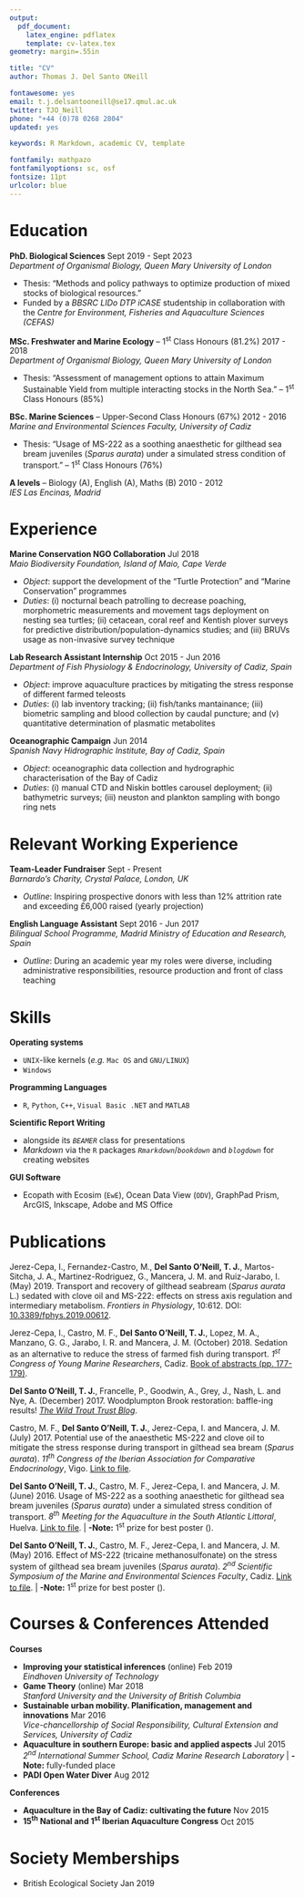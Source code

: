 ```yaml
---
output: 
  pdf_document:
    latex_engine: pdflatex
    template: cv-latex.tex
geometry: margin=.55in

title: "CV"
author: Thomas J. Del Santo ONeill

fontawesome: yes
email: t.j.delsantooneill@se17.qmul.ac.uk
twitter: TJO_Neill
phone: "+44 (0)78 0268 2804"
updated: yes

keywords: R Markdown, academic CV, template

fontfamily: mathpazo
fontfamilyoptions: sc, osf
fontsize: 11pt
urlcolor: blue
---
```


# Education

**PhD. Biological Sciences** \hfill Sept 2019 - Sept 2023   
*Department of Organismal Biology, Queen Mary University of London*

- Thesis: "Methods and policy pathways to optimize production of mixed stocks of biological resources."
- Funded by a *BBSRC LIDo DTP iCASE* studentship in collaboration with the *Centre for Environment, Fisheries and Aquaculture Sciences (CEFAS)*

**MSc. Freshwater and Marine Ecology** -- 1^st^ Class Honours (81.2%) \hfill 2017 - 2018  
*Department of Organismal Biology, Queen Mary University of London*

- Thesis: "Assessment of management options to attain Maximum Sustainable Yield from multiple interacting stocks in           the North Sea." -- 1^st^ Class Honours (85%)

**BSc. Marine Sciences** -- Upper-Second Class Honours (67%) \hfill 2012 - 2016  
*Marine and Environmental Sciences Faculty, University of Cadiz*

- Thesis: "Usage of MS-222 as a soothing anaesthetic for gilthead sea bream juveniles (*Sparus aurata*) under a               simulated stress condition of transport." -- 1^st^ Class Honours (76%)

**A levels** -- Biology (A), English (A), Maths (B) \hfill 2010 - 2012  
*IES Las Encinas, Madrid*

# Experience 

**Marine Conservation NGO Collaboration** \hfill Jul 2018  
*Maio Biodiversity Foundation, Island of Maio, Cape Verde*

- *Object*: support the development of the "Turtle Protection" and "Marine Conservation" programmes 
- *Duties*: (i) nocturnal beach patrolling to decrease poaching, morphometric measurements and movement tags deployment on nesting sea turtles; (ii) cetacean, coral reef and Kentish plover surveys for predictive distribution/population-dynamics studies; and (iii) BRUVs usage as non-invasive survey technique

**Lab Research Assistant Internship** \hfill Oct 2015 - Jun 2016  
*Department of Fish Physiology & Endocrinology, University of Cadiz, Spain*

- *Object*: improve aquaculture practices by mitigating the stress response of different farmed teleosts
- *Duties*: (i) lab inventory tracking; (ii) fish/tanks mantainance; (iii) biometric sampling and blood collection by caudal puncture; and (v) quantitative determination of plasmatic metabolites

**Oceanographic Campaign** \hfill Jun 2014  
*Spanish Navy Hidrographic Institute, Bay of Cadiz, Spain*

- *Object*: oceanographic data collection and hydrographic characterisation of the Bay of Cadiz
- *Duties*: (i) manual CTD and Niskin bottles carousel deployment; (ii) bathymetric surveys; (iii) neuston and plankton sampling with bongo ring nets

# Relevant Working Experience 

**Team-Leader Fundraiser** \hfill Sept - Present   
*Barnardo's Charity, Crystal Palace, London, UK*

- *Outline*: Inspiring prospective donors with less than 12% attrition rate and exceeding £6,000 raised (yearly projection)

**English Language Assistant** \hfill Sept 2016 - Jun 2017  
*Bilingual School Programme, Madrid Ministry of Education and Research, Spain*

- *Outline*: During an academic year my roles were diverse, including administrative responsibilities, resource production and front of class teaching

# Skills

**Operating systems**

- `UNIX`-like kernels (*e.g.* `Mac OS` and `GNU/LINUX`)
- `Windows`

**Programming Languages**

- `R`, `Python`, `C++`, `Visual Basic .NET` and `MATLAB`

**Scientific Report Writing**

- \LaTeX\hspace{0.1cm}alongside its *`BEAMER`* class for presentations
- *Markdown* via the `R` packages *`Rmarkdown`*/*`bookdown`* and *`blogdown`* for creating websites

**GUI Software**

- Ecopath with Ecosim (`EwE`), Ocean Data View (`ODV`), GraphPad Prism, ArcGIS, Inkscape, Adobe and MS Office

# Publications

\begin{center}\Vhrulefillsub \hspace{0.3mm}\large{\textbf{\textcolor{black}{Journal}}}\Vhrulefillsub \end{center}

Jerez-Cepa, I., Fernandez-Castro, M., **Del Santo O'Neill, T. J.**, Martos-Sitcha, J. A., Martinez-Rodriguez, G., Mancera, J. M. and Ruiz-Jarabo, I. (May) 2019. Transport and recovery of gilthead seabream (*Sparus aurata* L.) sedated with clove oil and MS-222: effects on stress axis regulation and intermediary metabolism. *Frontiers in Physiology*, 10:612. DOI: [10.3389/fphys.2019.00612](https://www.frontiersin.org/article/10.3389/fphys.2019.00612).

\begin{center}\Vhrulefillsub \hspace{0.3mm}\large{\textbf{\textcolor{black}{Talks}}}\Vhrulefillsub \end{center}

Jerez-Cepa, I., Castro, M. F., **Del Santo O'Neill, T. J.**, Lopez, M. A., Manzano, G. G., Jarabo, I. R. and Mancera, J. M. (October) 2018. Sedation as an alternative to reduce the stress of farmed fish during transport. *1^st^ Congress of Young Marine Researchers*, Cadiz. [Book of abstracts (pp. 177-179)](https://coccosphere.es/wp-content/uploads/2018/11/Páginas-3octubre-I-Congreso-Jóvenes-Investigadores-del-MAr-2.pdf).

\begin{center}\Vhrulefillsub \hspace{0.3mm}\large{\textbf{\textcolor{black}{Blog}}}\Vhrulefillsub \end{center}

**Del Santo O'Neill, T. J.**, Francelle, P., Goodwin, A., Grey, J., Nash, L. and Nye, A. (December) 2017. Woodplumpton Brook restoration: baffle-ing results! [*The Wild Trout Trust Blog*](https://www.wildtrout.org/wttblog/woodplumpton-brook-restoration-baffle-ing-results).

\begin{center}\Vhrulefillsub \hspace{0.3mm}\large{\textbf{\textcolor{black}{Posters}}}\Vhrulefillsub \end{center}

Castro, M. F., **Del Santo O'Neill, T. J.**, Jerez-Cepa, I. and Mancera, J. M. (July) 2017. Potential use of the anaesthetic MS-222 and clove oil to mitigate the stress response during transport in gilthead sea bream (*Sparus aurata*). *11^th^ Congress of the Iberian Association for Comparative Endocrinology*, Vigo. [Link to file](https://www.researchgate.net/publication/320274234_POTENTIAL_USE_OF_THE_ANESTHETICS_MS-222_AND_CLOVE_OIL_TO_MITIGATE_THE_STRESS_RESPONSE_DURING_TRANSPORT_IN_GILTHEAD_SEABREAM_Sparus_aurata).

**Del Santo O'Neill, T. J.**, Castro, M. F., Jerez-Cepa, I. and Mancera, J. M. (June) 2016. Usage of MS-222 as a soothing anaesthetic for gilthead sea bream juveniles (*Sparus aurata*) under a simulated stress condition of transport. *8^th^ Meeting for the Aquaculture in the South Atlantic Littoral*, Huelva. [Link to file](https://www.researchgate.net/publication/327830837_Empleo_del_anestesico_MS-222_en_dorada_Sparus_aurata_como_relajante_en_condiciones_de_estres_por_transporte). | **-Note:** 1^st^ prize for best poster (\EUR 300).

**Del Santo O'Neill, T. J.**, Castro, M. F., Jerez-Cepa, I. and Mancera, J. M. (May) 2016. Effect of MS-222 (tricaine methanosulfonate) on the stress system of gilthead sea bream juveniles (*Sparus aurata*). *2^nd^ Scientific Symposium of the Marine and Environmental Sciences Faculty*, Cadiz. [Link to file](https://www.researchgate.net/publication/327830782_Efecto_del_anestesico_MS-222_tricaina_metanosulfonato_sobre_el_sistema_del_estres_en_juveniles_de_dorada_Sparus_aurata). | **-Note:** 1^st^ prize for best poster (\EUR 100).

# Courses & Conferences Attended

**Courses**

- **Improving your statistical inferences** (online) \hfill Feb 2019  
*Eindhoven University of Technology*
- **Game Theory** (online) \hfill Mar 2018  
*Stanford University and the University of British Columbia*
- **Sustainable urban mobility. Planification, management and innovations** \hfill Mar 2016   
*Vice-chancellorship of Social Responsibility, Cultural Extension and Services, University of Cadiz*
- **Aquaculture in southern Europe: basic and applied aspects** \hfill Jul 2015  
*2^nd^ International Summer School, Cadiz Marine Research Laboratory* | **-Note:** fully-funded place
- **PADI Open Water Diver** \hfill Aug 2012

**Conferences**

- **Aquaculture in the Bay of Cadiz: cultivating the future** \hfill Nov 2015
- **15^th^ National and 1^st^ Iberian Aquaculture Congress** \hfill Oct 2015

# Society Memberships

- British Ecological Society \hfill Jan 2019
